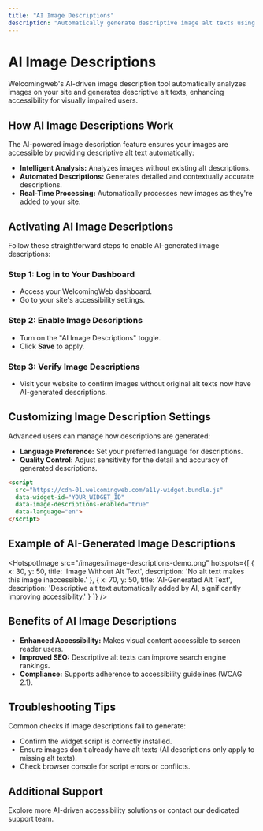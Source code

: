 ---
title: "AI Image Descriptions"
description: "Automatically generate descriptive image alt texts using WelcomingWeb's advanced AI capabilities."
---


# AI Image Descriptions

<Callout type="info">
Welcomingweb's AI-driven image description tool automatically analyzes images on your site and generates descriptive alt texts, enhancing accessibility for visually impaired users.
</Callout>

## How AI Image Descriptions Work

The AI-powered image description feature ensures your images are accessible by providing descriptive alt text automatically:

- **Intelligent Analysis:** Analyzes images without existing alt descriptions.
- **Automated Descriptions:** Generates detailed and contextually accurate descriptions.
- **Real-Time Processing:** Automatically processes new images as they're added to your site.

## Activating AI Image Descriptions

Follow these straightforward steps to enable AI-generated image descriptions:

<Steps>

### Step 1: Log in to Your Dashboard

- Access your WelcomingWeb dashboard.
- Go to your site's accessibility settings.

### Step 2: Enable Image Descriptions

- Turn on the "AI Image Descriptions" toggle.
- Click **Save** to apply.

### Step 3: Verify Image Descriptions

- Visit your website to confirm images without original alt texts now have AI-generated descriptions.

</Steps>

## Customizing Image Description Settings

Advanced users can manage how descriptions are generated:

- **Language Preference:** Set your preferred language for descriptions.
- **Quality Control:** Adjust sensitivity for the detail and accuracy of generated descriptions.

```html
<script
  src="https://cdn-01.welcomingweb.com/a11y-widget.bundle.js"
  data-widget-id="YOUR_WIDGET_ID"
  data-image-descriptions-enabled="true"
  data-language="en">
</script>
```

## Example of AI-Generated Image Descriptions

<HotspotImage
  src="/images/image-descriptions-demo.png"
  hotspots={[
    {
      x: 30,
      y: 50,
      title: 'Image Without Alt Text',
      description: 'No alt text makes this image inaccessible.'
    },
    {
      x: 70,
      y: 50,
      title: 'AI-Generated Alt Text',
      description: 'Descriptive alt text automatically added by AI, significantly improving accessibility.'
    }
  ]}
/>

## Benefits of AI Image Descriptions

- **Enhanced Accessibility:** Makes visual content accessible to screen reader users.
- **Improved SEO:** Descriptive alt texts can improve search engine rankings.
- **Compliance:** Supports adherence to accessibility guidelines (WCAG 2.1).

## Troubleshooting Tips

<Callout type="warning">
Common checks if image descriptions fail to generate:
</Callout>

- Confirm the widget script is correctly installed.
- Ensure images don't already have alt texts (AI descriptions only apply to missing alt texts).
- Check browser console for script errors or conflicts.

## Additional Support

Explore more AI-driven accessibility solutions or contact our dedicated support team.

<CTA2
  title="Need More Assistance?"
  description="Book a support session or schedule a personalized demo of our AI accessibility tools."
  buttonText="Contact Support"
  buttonLink="https://welcomingweb.com/contact"
/>
